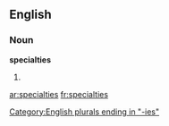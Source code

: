 ==English==

===Noun===
'''specialties'''

# {{plural of|[[specialty]]}}

[[Category:English plurals ending in "-ies"]]

[[ar:specialties]]
[[fr:specialties]]